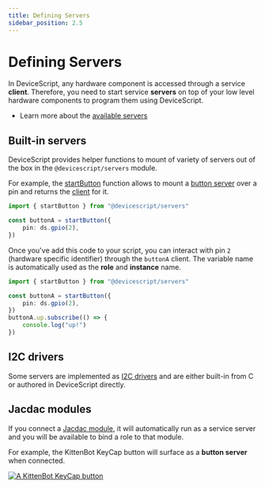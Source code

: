 ```yaml
---
title: Defining Servers
sidebar_position: 2.5
---
```


# Defining Servers

In DeviceScript, any hardware component is accessed through a service **client**.
Therefore, you need to start service **servers** on top of your
low level hardware components to program them using DeviceScript.

-   Learn more about the [available servers](/api/servers)

## Built-in servers

DeviceScript provides helper functions to mount of variety of servers out of the box
in the `@devicescript/servers` module.

For example, the [startButton](/api/servers/button) function allows to mount a [button server](https://microsoft.github.io/jacdac-docs/services/button)
over a pin and returns the [client](/api/clients/button) for it.

```ts no-run
import { startButton } from "@devicescript/servers"

const buttonA = startButton({
    pin: ds.gpio(2),
})
```

Once you've add this code to your script, you can interact with pin `2` (hardware specific identifier) through the `buttonA` client.
The variable name is automatically used as the **role** and **instance** name.

```ts no-run
import { startButton } from "@devicescript/servers"

const buttonA = startButton({
    pin: ds.gpio(2),
})
buttonA.up.subscribe(() => {
    console.log("up!")
})
```

## I2C drivers

Some servers are implemented as [I2C drivers](i2c) and are either built-in from C or authored in DeviceScript directly.

## Jacdac modules

If you connect a [Jacdac module](https://aka.ms/jacdac), it will automatically run as a service server and
you will be available to bind a role to that module.

For example, the KittenBot KeyCap button will surface as a **button server** when connected.

[![A KittenBot KeyCap button](https://microsoft.github.io/jacdac-docs/images/devices/kittenbot/keycapbuttonv10.list.jpg "KittenBot KeyCap button")](https://microsoft.github.io/jacdac-docs/devices/kittenbot/keycapbuttonv10/)

